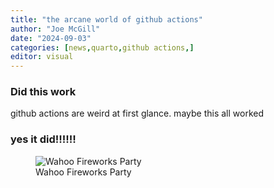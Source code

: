 ```yaml
---
title: "the arcane world of github actions"
author: "Joe McGill"
date: "2024-09-03"
categories: [news,quarto,github actions,]
editor: visual
---
```


### Did this work

github actions are weird at first glance. maybe this all worked

### yes it did!!!!!!

![Wahoo Fireworks Party](https://media.giphy.com/media/v1.Y2lkPTc5MGI3NjExdTAzb2FncHpieDV3MDBhcjFtbHp5dmtwdGpneHE2czhtN3poNmh6biZlcD12MV9naWZzX3NlYXJjaCZjdD1n/W2Fbe4nWDJIWvoubaR/giphy.gif)